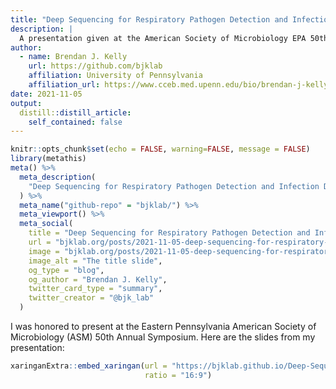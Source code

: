 ```yaml
---
title: "Deep Sequencing for Respiratory Pathogen Detection and Infection Diagnosis"
description: |
  A presentation given at the American Society of Microbiology EPA 50th Annual Symposium.
author:
  - name: Brendan J. Kelly 
    url: https://github.com/bjklab
    affiliation: University of Pennsylvania
    affiliation_url: https://www.cceb.med.upenn.edu/bio/brendan-j-kelly-md-msce
date: 2021-11-05
output:
  distill::distill_article:
    self_contained: false
---
```



```r
knitr::opts_chunk$set(echo = FALSE, warning=FALSE, message = FALSE)
library(metathis)
meta() %>%
  meta_description(
    "Deep Sequencing for Respiratory Pathogen Detection and Infection Diagnosis"
  ) %>% 
  meta_name("github-repo" = "bjklab/") %>% 
  meta_viewport() %>% 
  meta_social(
    title = "Deep Sequencing for Respiratory Pathogen Detection and Infection Diagnosis",
    url = "bjklab.org/posts/2021-11-05-deep-sequencing-for-respiratory-pathogen-detection-and-infection-diagnosis",
    image = "bjklab.org/posts/2021-11-05-deep-sequencing-for-respiratory-pathogen-detection-and-infection-diagnosis/cover_slide.png",
    image_alt = "The title slide",
    og_type = "blog",
    og_author = "Brendan J. Kelly",
    twitter_card_type = "summary",
    twitter_creator = "@bjk_lab"
  )
```

I was honored to present at the Eastern Pennsylvania American Society of Microbiology (ASM) 50th Annual Symposium. Here are the slides from my presentation:    
  
  
```r

xaringanExtra::embed_xaringan(url = "https://bjklab.github.io/Deep-Sequencing-for-Respiratory-Pathogen-Detection-and-Infection-Diagnosis_EPA-ASM-2021/deep_seq_resp_path_infection_dx.html",
                              ratio = "16:9")



```



